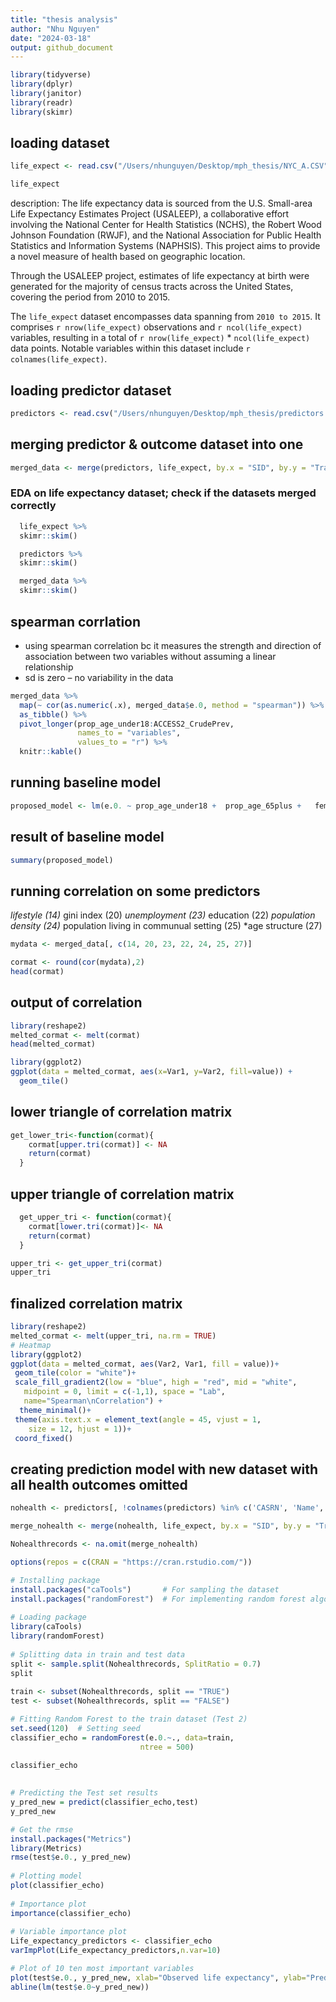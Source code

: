 ```yaml
---
title: "thesis analysis"
author: "Nhu Nguyen"
date: "2024-03-18"
output: github_document
--- 
```



```r
library(tidyverse)
library(dplyr)
library(janitor)
library(readr)
library(skimr)
```
## loading dataset
```r
life_expect <- read.csv("/Users/nhunguyen/Desktop/mph_thesis/NYC_A.CSV")
```

```r
life_expect
```

description:
The life expectancy data is sourced from the U.S. Small-area Life Expectancy Estimates Project (USALEEP), a collaborative effort involving the National Center for Health Statistics (NCHS), the Robert Wood Johnson Foundation (RWJF), and the National Association for Public Health Statistics and Information Systems (NAPHSIS). This project aims to provide a novel measure of health based on geographic location.

Through the USALEEP project, estimates of life expectancy at birth were generated for the majority of census tracts across the United States, covering the period from 2010 to 2015.

The `life_expect` dataset encompasses data spanning from `2010 to 2015`. It comprises `r nrow(life_expect)` observations and `r ncol(life_expect)` variables, resulting in a total of `r nrow(life_expect)` * `ncol(life_expect)` data points. Notable variables within this dataset include `r colnames(life_expect)`.

## loading predictor dataset
```r
predictors <- read.csv("/Users/nhunguyen/Desktop/mph_thesis/predictors.csv")
```

## merging predictor & outcome dataset into one
```r
merged_data <- merge(predictors, life_expect, by.x = "SID", by.y = "Tract.ID")
```


### EDA on life expectancy dataset; check if the datasets merged correctly
```r
  life_expect %>% 
  skimr::skim()
```

```r
  predictors %>% 
  skimr::skim()
```

```r
  merged_data %>% 
  skimr::skim()
```

## spearman corrlation
* using spearman correlation bc it measures the strength and direction of association between two variables without assuming a linear relationship
* sd is zero -- no variability in the data
```r
merged_data %>%
  map(~ cor(as.numeric(.x), merged_data$e.0, method = "spearman")) %>%
  as_tibble() %>%
  pivot_longer(prop_age_under18:ACCESS2_CrudePrev,
               names_to = "variables",
               values_to = "r") %>%
  knitr::kable()
```


## running baseline model

```r
proposed_model <- lm(e.0. ~ prop_age_under18 +	prop_age_65plus +	female_led_hh_prop +	eng_lim_prop +	usentry_2010_prop + forborn_prop + uscitizen_no_prop +	disability_prop + single_parent_prop + publictrans_taxi_mcycle_bike_walk_prop + travel_time_work_minute +	prop_living_alone +	income1yr_neg_median +	poverty1yr_prop	+ service_manual_prop +	gini_index	+ unemployment_prop	+ education_less_hs_prop +	vehicle_avail_no_prop + pop_density	+ group_quarters_prop +	occ_room_1_01plus_prop  +	age_structure_2019 +	str_units_1att_2plus_mobile_boat_rv_van_prop +	str_units_20plus  +	move1yr_prop +	str_vacancy_prop +	CSMOKING_CrudePrev +	BINGE_CrudePrev +	LPA_CrudePrev	+ OBESITY_CrudePrev + SLEEP_CrudePrev +	BPHIGH_CrudePrev +	BPMED_CrudePrev	+ CANCER_CrudePrev+ CASTHMA_CrudePrev +	CHD_CrudePrev+STROKE_CrudePrev	+ COPD_CrudePrev +	DIABETES_CrudePrev +	HIGHCHOL_CrudePrev +	KIDNEY_CrudePrev +	MHLTH_CrudePrev +	PHLTH_CrudePrev +	TEETHLOST_CrudePrev +	CHECKUP_CrudePrev	+ COREM_CrudePrev	+ COREW_CrudePrev +	DENTAL_CrudePrev +	CERVICAL_CrudePrev +	CHOLSCREEN_CrudePrev +	COLON_SCREEN_CrudePrev +	MAMMOUSE_CrudePrev +	ACCESS2_CrudePrev , data = merged_data)
```

## result of baseline model
```r
summary(proposed_model)
```
## running correlation on some predictors
*lifestyle (14)
*gini index (20)
*unemployment (23)
*education (22)
*population density (24)
*population living in communual setting (25)
*age structure (27)

```r
mydata <- merged_data[, c(14, 20, 23, 22, 24, 25, 27)]
```

```r
cormat <- round(cor(mydata),2)
head(cormat)
```

## output of correlation

```r
library(reshape2)
melted_cormat <- melt(cormat)
head(melted_cormat)
```

```r
library(ggplot2)
ggplot(data = melted_cormat, aes(x=Var1, y=Var2, fill=value)) + 
  geom_tile()
```

## lower triangle of correlation matrix
```r
get_lower_tri<-function(cormat){
    cormat[upper.tri(cormat)] <- NA
    return(cormat)
  }
```

## upper triangle of correlation matrix
```r
  get_upper_tri <- function(cormat){
    cormat[lower.tri(cormat)]<- NA
    return(cormat)
  }
```

```r
upper_tri <- get_upper_tri(cormat)
upper_tri
```

## finalized correlation matrix 
```r
library(reshape2)
melted_cormat <- melt(upper_tri, na.rm = TRUE)
# Heatmap
library(ggplot2)
ggplot(data = melted_cormat, aes(Var2, Var1, fill = value))+
 geom_tile(color = "white")+
 scale_fill_gradient2(low = "blue", high = "red", mid = "white", 
   midpoint = 0, limit = c(-1,1), space = "Lab", 
   name="Spearman\nCorrelation") +
  theme_minimal()+ 
 theme(axis.text.x = element_text(angle = 45, vjust = 1, 
    size = 12, hjust = 1))+
 coord_fixed()
```

## creating prediction model with new dataset with all health outcomes omitted

```r
nohealth <- predictors[, !colnames(predictors) %in% c('CASRN', 'Name', 'CSMOKING_CrudePrev',	'BINGE_CrudePrev',	'LPA_CrudePrev',	'OBESITY_CrudePrev',	'SLEEP_CrudePrev',	'BPHIGH_CrudePrev',	'BPMED_CrudePrev',	'CANCER_CrudePrev',	'CASTHMA_CrudePrev',	'CHD_CrudePrev',	'STROKE_CrudePrev',	'COPD_CrudePrev',	'DIABETES_CrudePrev',	'HIGHCHOL_CrudePrev',	'KIDNEY_CrudePrev',	'MHLTH_CrudePrev',	'PHLTH_CrudePrev',	'TEETHLOST_CrudePrev',	'CHECKUP_CrudePrev',	'COREM_CrudePrev',	'COREW_CrudePrev',	'DENTAL_CrudePrev',	'CERVICAL_CrudePrev',	'CHOLSCREEN_CrudePrev',	'COLON_SCREEN_CrudePrev',	'MAMMOUSE_CrudePrev',	'ACCESS2_CrudePrev')]

merge_nohealth <- merge(nohealth, life_expect, by.x = "SID", by.y = "Tract.ID")

Nohealthrecords <- na.omit(merge_nohealth)

```

```r
options(repos = c(CRAN = "https://cran.rstudio.com/"))
```


```r
# Installing package
install.packages("caTools")       # For sampling the dataset
install.packages("randomForest")  # For implementing random forest algorithm
  
# Loading package
library(caTools)
library(randomForest)
  
# Splitting data in train and test data
split <- sample.split(Nohealthrecords, SplitRatio = 0.7)
split
  
train <- subset(Nohealthrecords, split == "TRUE")
test <- subset(Nohealthrecords, split == "FALSE")

# Fitting Random Forest to the train dataset (Test 2)
set.seed(120)  # Setting seed
classifier_echo = randomForest(e.0.~., data=train,
                             ntree = 500)
  
classifier_echo

  
# Predicting the Test set results
y_pred_new = predict(classifier_echo,test)
y_pred_new

# Get the rmse
install.packages("Metrics")
library(Metrics)
rmse(test$e.0., y_pred_new)
  
# Plotting model
plot(classifier_echo)
  
# Importance plot
importance(classifier_echo)
  
# Variable importance plot
Life_expectancy_predictors <- classifier_echo
varImpPlot(Life_expectancy_predictors,n.var=10)

# Plot of 10 ten most important variables
plot(test$e.0., y_pred_new, xlab="Observed life expectancy", ylab="Predicted life expectancy")
abline(lm(test$e.0~y_pred_new))
```





